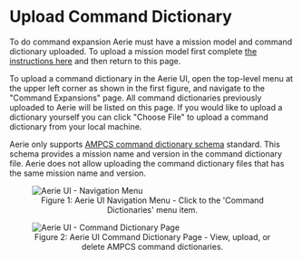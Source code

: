 # Upload Command Dictionary

To do command expansion Aerie must have a mission model and command dictionary uploaded.
To upload a mission model first complete [the instructions here](../../planning/upload-mission-model) and then return to this page.

To upload a command dictionary in the Aerie UI, open the top-level menu at the upper left corner as shown in the first figure, and navigate to the "Command Expansions" page.
All command dictionaries previously uploaded to Aerie will be listed on this page.
If you would like to upload a dictionary yourself you can click "Choose File" to upload a command dictionary from your local machine.

Aerie only supports [AMPCS command dictionary schema](https://github.com/NASA-AMMOS/ampcs-dict-schemas/blob/main/CommandDictionary.rnc) standard.
This schema provides a mission name and version in the command dictionary file.
Aerie does not allow uploading the command dictionary files that has the same mission name and version.


<figure>
  <img alt="Aerie UI - Navigation Menu" src={navigationMenuPng} />
  <figcaption align="center">
    Figure 1: Aerie UI Navigation Menu - Click to the 'Command Dictionaries' menu item.
  </figcaption>
</figure>

<figure>
  <img alt="Aerie UI - Command Dictionary Page" src={commandDictionaryPagePng} />
  <figcaption align="center">
    Figure 2: Aerie UI Command Dictionary Page - View, upload, or delete AMPCS command dictionaries.
  </figcaption>
</figure>

